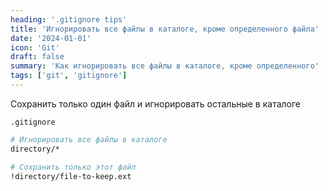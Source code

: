 ```yaml
---
heading: '.gitignore tips'
title: 'Игнорировать все файлы в каталоге, кроме определенного файла'
date: '2024-01-01'
icon: 'Git'
draft: false
summary: 'Как игнорировать все файлы в каталоге, кроме определенного'
tags: ['git', 'gitignore']
---
```


Сохранить только один файл и игнорировать остальные в каталоге

`.gitignore`

```bash {5} showLineNumbers
# Игнорировать все файлы в каталоге
directory/*

# Сохранить только этот файл
!directory/file-to-keep.ext
```
